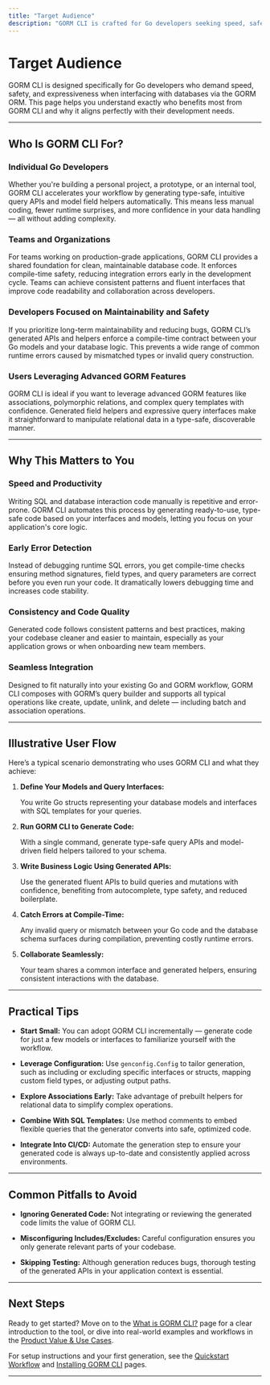 ```yaml
---
title: "Target Audience"
description: "GORM CLI is crafted for Go developers seeking speed, safety, and expressiveness when working with databases via GORM. It serves both solo developers and teams aiming for clean, maintainable code, and those looking to leverage compile-time checks rather than runtime surprises."
---
```


# Target Audience

GORM CLI is designed specifically for Go developers who demand speed, safety, and expressiveness when interfacing with databases via the GORM ORM. This page helps you understand exactly who benefits most from GORM CLI and why it aligns perfectly with their development needs.

---

## Who Is GORM CLI For?

### Individual Go Developers

Whether you're building a personal project, a prototype, or an internal tool, GORM CLI accelerates your workflow by generating type-safe, intuitive query APIs and model field helpers automatically. This means less manual coding, fewer runtime surprises, and more confidence in your data handling — all without adding complexity.

### Teams and Organizations

For teams working on production-grade applications, GORM CLI provides a shared foundation for clean, maintainable database code. It enforces compile-time safety, reducing integration errors early in the development cycle. Teams can achieve consistent patterns and fluent interfaces that improve code readability and collaboration across developers.

### Developers Focused on Maintainability and Safety

If you prioritize long-term maintainability and reducing bugs, GORM CLI’s generated APIs and helpers enforce a compile-time contract between your Go models and your database logic. This prevents a wide range of common runtime errors caused by mismatched types or invalid query construction.

### Users Leveraging Advanced GORM Features

GORM CLI is ideal if you want to leverage advanced GORM features like associations, polymorphic relations, and complex query templates with confidence. Generated field helpers and expressive query interfaces make it straightforward to manipulate relational data in a type-safe, discoverable manner.

---

## Why This Matters to You

### Speed and Productivity

Writing SQL and database interaction code manually is repetitive and error-prone. GORM CLI automates this process by generating ready-to-use, type-safe code based on your interfaces and models, letting you focus on your application's core logic.

### Early Error Detection

Instead of debugging runtime SQL errors, you get compile-time checks ensuring method signatures, field types, and query parameters are correct before you even run your code. It dramatically lowers debugging time and increases code stability.

### Consistency and Code Quality

Generated code follows consistent patterns and best practices, making your codebase cleaner and easier to maintain, especially as your application grows or when onboarding new team members.

### Seamless Integration

Designed to fit naturally into your existing Go and GORM workflow, GORM CLI composes with GORM’s query builder and supports all typical operations like create, update, unlink, and delete — including batch and association operations.

---

## Illustrative User Flow

Here’s a typical scenario demonstrating who uses GORM CLI and what they achieve:

1. **Define Your Models and Query Interfaces:**

   You write Go structs representing your database models and interfaces with SQL templates for your queries.

2. **Run GORM CLI to Generate Code:**

   With a single command, generate type-safe query APIs and model-driven field helpers tailored to your schema.

3. **Write Business Logic Using Generated APIs:**

   Use the generated fluent APIs to build queries and mutations with confidence, benefiting from autocomplete, type safety, and reduced boilerplate.

4. **Catch Errors at Compile-Time:**

   Any invalid query or mismatch between your Go code and the database schema surfaces during compilation, preventing costly runtime errors.

5. **Collaborate Seamlessly:**

   Your team shares a common interface and generated helpers, ensuring consistent interactions with the database.

---

## Practical Tips

- **Start Small:** You can adopt GORM CLI incrementally — generate code for just a few models or interfaces to familiarize yourself with the workflow.
  
- **Leverage Configuration:** Use `genconfig.Config` to tailor generation, such as including or excluding specific interfaces or structs, mapping custom field types, or adjusting output paths.

- **Explore Associations Early:** Take advantage of prebuilt helpers for relational data to simplify complex operations.

- **Combine With SQL Templates:** Use method comments to embed flexible queries that the generator converts into safe, optimized code.

- **Integrate Into CI/CD:** Automate the generation step to ensure your generated code is always up-to-date and consistently applied across environments.

---

## Common Pitfalls to Avoid

- **Ignoring Generated Code:** Not integrating or reviewing the generated code limits the value of GORM CLI.

- **Misconfiguring Includes/Excludes:** Careful configuration ensures you only generate relevant parts of your codebase.

- **Skipping Testing:** Although generation reduces bugs, thorough testing of the generated APIs in your application context is essential.

---

## Next Steps

Ready to get started? Move on to the [What is GORM CLI?](/overview/intro-and-value/what-is-orm-cli) page for a clear introduction to the tool, or dive into real-world examples and workflows in the [Product Value & Use Cases](/overview/intro-and-value/business-value-use-cases).

For setup instructions and your first generation, see the [Quickstart Workflow](/overview/features-workflows/quickstart-workflow) and [Installing GORM CLI](/getting-started/setup-installation/cli-installation) pages.

---